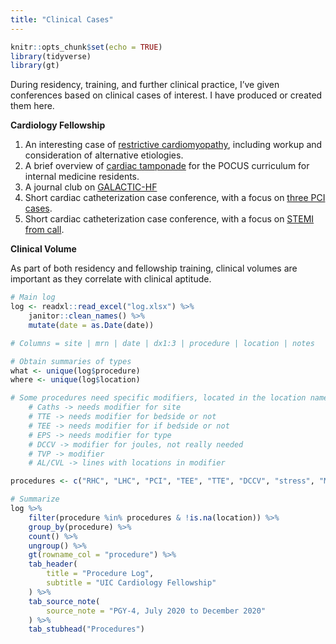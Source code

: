 ```yaml
---
title: "Clinical Cases"
---
```


```r
knitr::opts_chunk$set(echo = TRUE)
library(tidyverse)
library(gt)
```

During residency, training, and further clinical practice, I've given conferences based on clinical cases of interest. I have produced or created them here.

**Cardiology Fellowship**

1.  An interesting case of [restrictive cardiomyopathy](https://asshah4.github.io/clinical/cases/12-14-20_biatrial-enlargement/biatrial-enlargement.html), including workup and consideration of alternative etiologies.
1.  A brief overview of [cardiac tamponade](https://asshah4.github.io/clinical/cases/12-23-20_pocus-cardiac-tamponade/pocus-cardiac-tamponade.html) for the POCUS curriculum for internal medicine residents.
1. A journal club on [GALACTIC-HF](https://asshah4.github.io/clinical/journal_club/02-01-21_galactic-hf/galactic-hf.html)
1. Short cardiac catheterization case conference, with a focus on [three PCI cases](https://asshah4.github.io/clinical/cases/03-16-21_cath-case-conference/cath-case-conference.html).
1. Short cardiac catheterization case conference, with a focus on [STEMI from call](https://asshah4.github.io/clinical/cases/06-01-21_cath-case-conference/cath-case-conference.html).

**Clinical Volume**

As part of both residency and fellowship training, clinical volumes are important as they correlate with clinical aptitude.

```r
# Main log
log <- readxl::read_excel("log.xlsx") %>%
	janitor::clean_names() %>%
	mutate(date = as.Date(date)) 

# Columns = site | mrn | date | dx1:3 | procedure | location | notes

# Obtain summaries of types
what <- unique(log$procedure)
where <- unique(log$location)

# Some procedures need specific modifiers, located in the location name
	# Caths -> needs modifier for site
	# TTE -> needs modifier for bedside or not
	# TEE -> needs modifier for if bedside or not
	# EPS -> needs modifier for type
	# DCCV -> modifier for joules, not really needed
	# TVP -> modifier
	# AL/CVL -> lines with locations in modifier

procedures <- c("RHC", "LHC", "PCI", "TEE", "TTE", "DCCV", "stress", "MRI", "TVP", "device interrogation", "pacemaker/ICD", "EPS", "pericardiocentesis")

# Summarize
log %>%
	filter(procedure %in% procedures & !is.na(location)) %>%
	group_by(procedure) %>%
	count() %>%
	ungroup() %>%
	gt(rowname_col = "procedure") %>%
	tab_header(
		title = "Procedure Log",
		subtitle = "UIC Cardiology Fellowship"
	) %>%
	tab_source_note(
		source_note = "PGY-4, July 2020 to December 2020"
	) %>%
	tab_stubhead("Procedures") 
```
